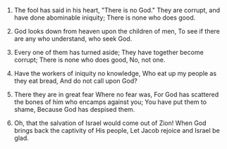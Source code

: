 
1. The fool has said in his heart, "There is no God." They are corrupt, and have done abominable iniquity; There is none who does good.

2. God looks down from heaven upon the children of men, To see if there are any who understand, who seek God.

3. Every one of them has turned aside; They have together become corrupt; There is none who does good, No, not one.

4. Have the workers of iniquity no knowledge, Who eat up my people as they eat bread, And do not call upon God?

5. There they are in great fear Where no fear was, For God has scattered the bones of him who encamps against you; You have put them to shame, Because God has despised them.

6. Oh, that the salvation of Israel would come out of Zion! When God brings back the captivity of His people, Let Jacob rejoice and Israel be glad.


